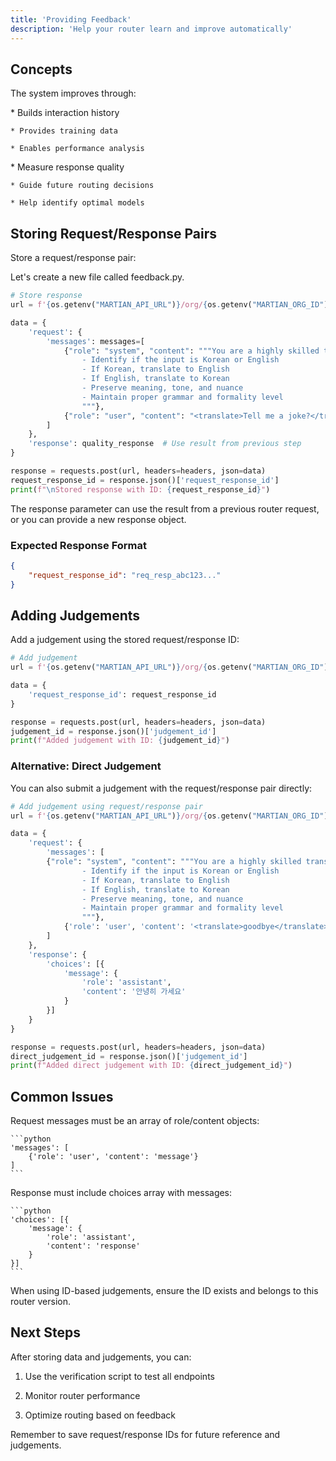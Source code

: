 ```yaml
---
title: 'Providing Feedback'
description: 'Help your router learn and improve automatically'
---
```


## Concepts

The system improves through:

<CardGroup cols={2}>
  <Card title="Request/Response Storage" icon="database">
    * Builds interaction history

    * Provides training data

    * Enables performance analysis
  </Card>

  <Card title="Judgements" icon="star">
    * Measure response quality

    * Guide future routing decisions

    * Help identify optimal models
  </Card>
</CardGroup>

## Storing Request/Response Pairs

Store a request/response pair:

Let's create a new file called feedback.py.

```python feedback.py
# Store response
url = f'{os.getenv("MARTIAN_API_URL")}/org/{os.getenv("MARTIAN_ORG_ID")}/routers/{router_id}/versions/{version_id}/response'

data = {
    'request': {
        'messages': messages=[
            {"role": "system", "content": """You are a highly skilled translator with expertise in many languages. Your task is to:
                - Identify if the input is Korean or English
                - If Korean, translate to English
                - If English, translate to Korean
                - Preserve meaning, tone, and nuance
                - Maintain proper grammar and formality level
                """},
            {"role": "user", "content": "<translate>Tell me a joke?</translate>"}
        ]
    },
    'response': quality_response  # Use result from previous step
}

response = requests.post(url, headers=headers, json=data)
request_response_id = response.json()['request_response_id']
print(f"\nStored response with ID: {request_response_id}")
```

<Note>
  The response parameter can use the result from a previous router request, or you can provide a new response object.
</Note>

### Expected Response Format

```json
{
    "request_response_id": "req_resp_abc123..."
}
```

## Adding Judgements

Add a judgement using the stored request/response ID:

```python feedback.py
# Add judgement
url = f'{os.getenv("MARTIAN_API_URL")}/org/{os.getenv("MARTIAN_ORG_ID")}/routers/{router_id}/versions/{version_id}/judgement'

data = {
    'request_response_id': request_response_id
}

response = requests.post(url, headers=headers, json=data)
judgement_id = response.json()['judgement_id']
print(f"Added judgement with ID: {judgement_id}")
```

### Alternative: Direct Judgement

You can also submit a judgement with the request/response pair directly:

```python feedback.py
# Add judgement using request/response pair
url = f'{os.getenv("MARTIAN_API_URL")}/org/{os.getenv("MARTIAN_ORG_ID")}/routers/{router_id}/versions/{version_id}/judgement'

data = {
    'request': {
        'messages': [
        {"role": "system", "content": """You are a highly skilled translator with expertise in many languages. Your task is to:
                - Identify if the input is Korean or English
                - If Korean, translate to English
                - If English, translate to Korean
                - Preserve meaning, tone, and nuance
                - Maintain proper grammar and formality level
                """},
            {'role': 'user', 'content': '<translate>goodbye</translate>'}
        ]
    },
    'response': {
        'choices': [{
            'message': {
                'role': 'assistant',
                'content': '안녕히 가세요'
            }
        }]
    }
}

response = requests.post(url, headers=headers, json=data)
direct_judgement_id = response.json()['judgement_id']
print(f"Added direct judgement with ID: {direct_judgement_id}")
```

## Common Issues

<AccordionGroup>
  <Accordion title="Invalid Request Format">
    Request messages must be an array of role/content objects:

    ```python
    'messages': [
        {'role': 'user', 'content': 'message'}
    ]
    ```
  </Accordion>

  <Accordion title="Invalid Response Format">
    Response must include choices array with messages:

    ```python
    'choices': [{
        'message': {
            'role': 'assistant',
            'content': 'response'
        }
    }]
    ```
  </Accordion>

  <Accordion title="Invalid Request/Response ID">
    When using ID-based judgements, ensure the ID exists and belongs to this router version.
  </Accordion>
</AccordionGroup>

## Next Steps

After storing data and judgements, you can:

1. Use the verification script to test all endpoints

2. Monitor router performance

3. Optimize routing based on feedback

<Note>
  Remember to save request/response IDs for future reference and judgements.
</Note>